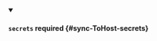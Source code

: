 


<details className="config-field" data-expandable="true" open>
<summary>

#### `secrets` <span className="config-field-required" data-required="false">required</span> <span className="config-field-type"></span> <span className="config-field-default"></span> <span className="config-field-enum"></span> {#sync-ToHost-secrets}



</summary>

<PartialSecretsreference />


</details>
